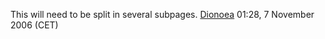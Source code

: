 This will need to be split in several subpages. [[User:Dionoea|Dionoea]] 01:28, 7 November 2006 (CET)
